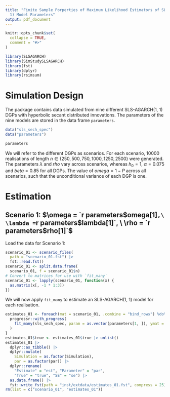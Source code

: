 ```yaml
---
title: "Finite Sample Porperties of Maximum Likelihood Estimators of SLS-AGARCH(1,
  1) Model Parameters"
output: pdf_document
---
```


```r
knitr::opts_chunk$set(
  collapse = TRUE,
  comment = "#>"
)
```

```r
library(SLSAGARCH)
library(SimStudySLSAGARCH)
library(fst)
library(dplyr)
library(rsimsum)
```

# Simulation Design

The package contains data simulated from nine different SLS-AGARCH(1, 1) DGPs with hyperbolic secant distributed innovations. The parameters of the nine models are stored in the data frame `parameters`.

```r
data("sls_sech_spec")
data("parameters")

parameters
```

We will refer to the different DGPs as scenarios. For each scenario, 10000 realisations of length $n \in \{ 250, 500, 750, 1000, 1250, 2500 \}$ were generated. The parameters $\lambda$ and $rho$ vary across scenarios, whereas $h_0 = 1,$ $\alpha = 0.075$ and $beta = 0.85$ for all DGPs. The value of $omega = 1 - P$ across all scenarios, such that the unconditional variance of each DGP is one.

# Estimation

## Scenario 1: $\omega = `r parameters$omega[1]`,\ \lambda = `r parameters$lambda[1]`, \ \rho = `r parameters$rho[1]`$

Load the data for Scenario 1:
```r
scenario_01 <- scenario_files(
  path = "scenario_01.fst") |>
  fst::read.fst()
scenario_01 <- split.data.frame(
  scenario_01, f = scenario_01$n)
# Convert to matrices for use with `fit_many`
scenario_01 <- lapply(scenario_01, function(x) {
  as.matrix(x[, -1 * 1:3])
})
```

We will now apply `fit_many` to estimate an SLS-AGARCH(1, 1) model for each realisation.

```r
estimates_01 <- foreach(mat = scenario_01, .combine = "bind_rows") %do% {
  progressr::with_progress(
    fit_many(sls_sech_spec, param = as.vector(parameters[1, ]), ymat = mat, strategy = "multisession")
  )
}
estimates_01$true <- estimates_01$true |> unlist()
estimates_01 |>
  dplyr::as_tibble() |>
  dplyr::mutate(
    Simulation = as.factor(Simulation),
    par = as.factor(par)) |>
  dplyr::rename(
    "Estimate" = "est", "Parameter" = "par",
    "True" = "true", "SE" = "se") |>
  as.data.frame() |>
  fst::write_fst(path = "inst/extdata/estimates_01.fst", compress = 25)
rm(list = c("scenario_01", "estimates_01"))
```

